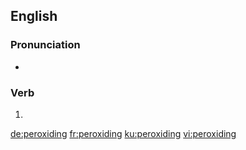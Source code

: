 ==English==

===Pronunciation===
* {{rhymes|aɪdɪŋ|lang=en}}

===Verb===
{{head|en|present participle}}

# {{present participle of|peroxide|lang=en}}

[[de:peroxiding]]
[[fr:peroxiding]]
[[ku:peroxiding]]
[[vi:peroxiding]]